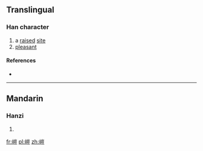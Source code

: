 ==Translingual==

===Han character===
{{Han char|rn=46|rad=山|as=10|sn=13|four=|canj=山山一廿 (UUMT)|ids=⿰[[山]][[豈]]}}

# a [[raise]]d [[site]]
# [[pleasant]]

====References====
* {{Han ref|kx=0317.220|dkj=08343|dj=0618.010|hdz=10790.130|uh=5D66|ud=23910}}

----

==Mandarin==

===Hanzi===
{{cmn-hanzi|pin=[[ái]] ([[ai2]])|wg=ai<sup>2</sup>}}

# {{defn|lang=cmn|sort=山10}}

[[fr:嵦]]
[[pl:嵦]]
[[zh:嵦]]